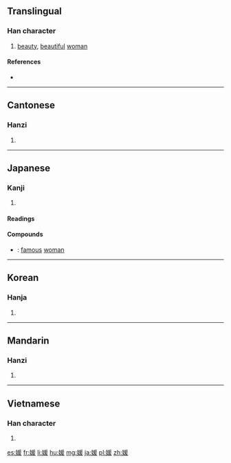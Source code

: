 ==Translingual==

===Han character===
{{Han char|rn=38|rad=女|as=09|sn=12|four=42447|canj=VBME|ids=⿰女爰}}

# [[beauty]], [[beautiful]] [[woman]]

====References====
* {{Han ref|kx=0267.110|dkj=06516|dj=0534.130|hdz=21067.120|uh=5A9B|ud=23195|bh=B444|bd=46148}}

----

==Cantonese==

===Hanzi===
{{yue-hanzi|jyut=[[jyun4]], [[jyun6]], [[wun4]]|y=yun4, yun6, wun4}}

# {{defn|lang=yue|sort=女09}}

----

==Japanese==

===Kanji===
{{ja-kanji|grade=c|rs=女09}}

# {{defn|lang=ja|sort=女09}}

====Readings====
{{ja-readings|goon=[[おん]] (on), from [[をん]]|kanon=[[えん]] (en), from [[ゑん]]|kun=[[ひめ]] (hime)}}

====Compounds====
{{der-top|Compounds}}
* {{ja-r|名媛|めいえん}}: [[famous]] [[woman]]
{{der-bottom}}

----

==Korean==

===Hanja===
{{ko-hanja|hangeul=원|rv=won|mr=wŏn}}

# {{defn|lang=ko|sort=女09}}

----

==Mandarin==

===Hanzi===
{{cmn-hanzi|pin=[[yuàn]] ([[yuan4]])|wg=yüan<sup>4</sup>}}

# {{defn|lang=cmn|sort=女09}}

----

==Vietnamese==

===Han character===
{{vi-hantu|[[viện]]|rs=女09}}

# {{defn|lang=vi|sort=女09}}

[[es:媛]]
[[fr:媛]]
[[li:媛]]
[[hu:媛]]
[[mg:媛]]
[[ja:媛]]
[[pl:媛]]
[[zh:媛]]